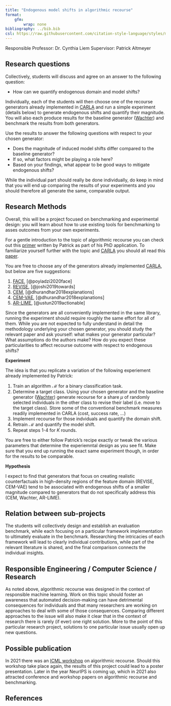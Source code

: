 ```yaml
---
title: "Endogenous model shifts in algorithmic recourse"
format: 
    gfm:
        wrap: none
bibliography: ../bib.bib
csl: https://raw.githubusercontent.com/citation-style-language/styles/master/elsevier-vancouver.csl
---
```


Responsible Professor: Dr. Cynthia Liem
Supervisor: Patrick Altmeyer

## Research questions

Collectively, students will discuss and agree on an answer to the following question:

- How can we quantify endogenous domain and model shifts? 

Individually, each of the students will then choose one of the recourse generators already implemented in [CARLA](https://github.com/carla-recourse/CARLA) and run a simple experiment (details below) to generate endogenous shifts and quantify their magnitude.
You will also each produce results for the baseline generator ([Wachter](https://arxiv.org/ftp/arxiv/papers/1711/1711.00399.pdf)) and benchmark the results from both generators.

Use the results to answer the following questions with respect to your chosen generator:

- Does the magnitude of induced model shifts differ compared to the baseline generator? 
- If so, what factors might be playing a role here?
- Based on your findings, what appear to be good ways to mitigate endogenous shifts?

While the individual part should really be done individually, do keep in mind that you will end up comparing the results of your experiments and you should therefore all generate the same, comparable output.

## Research Methods

Overall, this will be a project focused on benchmarking and experimental design: you will learn about how to use existing tools for benchmarking to asses outcomes from your own experiments.

For a gentle introduction to the topic of algorithmic recourse you can check out this [primer](https://towardsdatascience.com/individual-recourse-for-black-box-models-5e9ed1e4b4cc) written by Patrick as part of his PhD application. To familiarize yourself further with the topic and [CARLA](https://github.com/carla-recourse/CARLA) you should all read this [paper](https://arxiv.org/pdf/2108.00783.pdf).

You are free to choose any of the generators already implemented [CARLA](https://github.com/carla-recourse/CARLA), but below are five suggestions:

1. [FACE](https://arxiv.org/pdf/1909.09369.pdf), [@poyiadzi2020face]
2. [REVISE](https://arxiv.org/pdf/1907.09615.pdf), [@joshi2019towards]
3. [CEM](https://arxiv.org/pdf/1802.07623.pdf), [@dhurandhar2018explanations]
4. [CEM-VAE](https://arxiv.org/pdf/1802.07623.pdf), [@dhurandhar2018explanations]
5. [AR-LIME](https://arxiv.org/pdf/1809.06514.pdf), [@ustun2019actionable]

Since the generators are all conveniently implemented in the same library, running the experiment should require roughly the same effort for all of them. While you are not expected to fully understand in detail the methodology underlying your
chosen generator, you should study the relevant paper and ask yourself: what makes your generator particular? What assumptions do the authors make? How do you expect these particularities to affect recourse outcome with respect to endogenous shifts?

**Experiment**

The idea is that you replicate a variation of the following experiement already implemented by Patrick:

1. Train an algorithm $\mathcal{M}$ for a binary classification task. 
2. Determine a target class. Using your chosen generator and the baseline generator ([Wachter](https://arxiv.org/ftp/arxiv/papers/1711/1711.00399.pdf)) generate recourse for a share $\mu$ of randomly selected individuals in the other class to revise their label (i.e. move to the target class). Store some of the conventional benchmark measures readily implemented in CARLA (cost, success rate, ...)
3. Implement recourse for those indviduals and quantify the domain shift.
4. Retrain $\mathcal{M}$ and quantify the model shift.
5. Repeat steps 1-4 for $K$ rounds. 

You are free to either follow Patrick's recipe exactly or tweak the various parameters that determine the experiemntal design as you see fit. Make sure that you end up running the exact same experiment though, in order for the results to be comparable. 

**Hypothesis**

I expect to find that generators that focus on creating realistic counterfactuals in high-density regions of the feature domain (REVISE, CEM-VAE) tend to be associated with endogenous shifts of a smaller magnitude compared to generators that do not specifically address this (CEM, Wachter, AR-LIME).

## Relation between sub-projects

The students will collectively design and establish an evaluation benchmark, while each focusing on a particular framework implementation to ultimately evaluate in the benchmark. Researching the intricacies of each framework will lead to clearly individual contributions, while part of the relevant literature is shared, and the final comparison connects the individual insights.

## Responsible Engineering / Computer Science / Research

As noted above, algorithmic recourse was designed in the context of responsible machine learning. Work on this topic should foster an awareness that automated decision-making can have detrimental consequences for individuals and that many researchers are working on approaches to deal with some of those consequences. Comparing different approaches to the issue will also make it clear that in the context of research there is rarely (if ever) one right solution. More to the point of this particular research project, solutions to one particular issue usually open up new questions.

## Possible publication

In 2021 there was an [ICML workshop](https://icml.cc/Conferences/2021/ScheduleMultitrack?event=8363) on algorithmic recourse. Should this workshop take place again, the results of this project could lead to a poster presentation. Later in the year NeurIPS is coming up, which in 2021 also attracted conference and workshop papers on algorithmic recourse and benchmarking.

## References